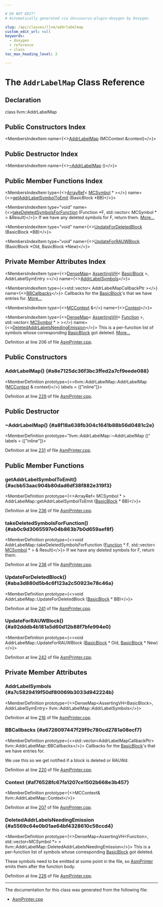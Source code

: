 ```yaml
---

# DO NOT EDIT!
# Automatically generated via docusaurus-plugin-doxygen by Doxygen.

slug: /api/classes/llvm/addrlabelmap
custom_edit_url: null
keywords:
  - doxygen
  - reference
  - class
toc_max_heading_level: 3

---
```





# The `AddrLabelMap` Class Reference

<DoxygenPage pluginConfig={pluginConfig}>



## Declaration

<CodeBlock>class llvm::AddrLabelMap</CodeBlock>

## Public Constructors Index

<MembersIndex>

<MembersIndexItem
  name={<><a href="#a8e7125dc36f3bc3ffed2a7cf9eede088">AddrLabelMap</a> (MCContext &amp;context)</>}>
</MembersIndexItem>

</MembersIndex>

## Public Destructor Index

<MembersIndex>

<MembersIndexItem
  name={<><a href="#a8f18a638fb304c1641b88b56d0481c2e">~AddrLabelMap</a> ()</>}>
</MembersIndexItem>

</MembersIndex>

## Public Member Functions Index

<MembersIndex>

<MembersIndexItem
  type={<><a href="/docs/api/classes/llvm/arrayref">ArrayRef</a>&lt; <a href="/docs/api/classes/llvm/mcsymbol">MCSymbol</a> &#42; &gt;</>}
  name={<><a href="#acbb53aac904b80dad6df38f882e319f3">getAddrLabelSymbolToEmit</a> (BasicBlock &#42;BB)</>}>
</MembersIndexItem>

<MembersIndexItem
  type="void"
  name={<><a href="#ab0c9d3065597e04b863b7b0d659aef8f">takeDeletedSymbolsForFunction</a> (Function &#42;F, std::vector&lt; MCSymbol &#42; &gt; &amp;Result)</>}>
If we have any deleted symbols for F, return them. <a href="#ab0c9d3065597e04b863b7b0d659aef8f">More...</a>
</MembersIndexItem>

<MembersIndexItem
  type="void"
  name={<><a href="#aba3d880d5b4c6f123a2c50923e78c46a">UpdateForDeletedBlock</a> (BasicBlock &#42;BB)</>}>
</MembersIndexItem>

<MembersIndexItem
  type="void"
  name={<><a href="#a92dddb4b181a5d60d12b88f7bfe994e0">UpdateForRAUWBlock</a> (BasicBlock &#42;Old, BasicBlock &#42;New)</>}>
</MembersIndexItem>

</MembersIndex>

## Private Member Attributes Index

<MembersIndex>

<MembersIndexItem
  type={<><a href="/docs/api/classes/llvm/densemap">DenseMap</a>&lt; <a href="/docs/api/classes/llvm/assertingvh">AssertingVH</a>&lt; <a href="/docs/api/classes/llvm/basicblock">BasicBlock</a> &gt;, AddrLabelSymEntry &gt;</>}
  name={<><a href="#a7c5829419f50df80069b3033d942224b">AddrLabelSymbols</a></>}>
</MembersIndexItem>

<MembersIndexItem
  type={<>std::vector&lt; AddrLabelMapCallbackPtr &gt;</>}
  name={<><a href="#a6726097447f29f9c780cd2781a08ecf7">BBCallbacks</a></>}>
Callbacks for the <a href="/docs/api/classes/llvm/basicblock">BasicBlock</a>&#39;s that we have entries for. <a href="#a6726097447f29f9c780cd2781a08ecf7">More...</a>
</MembersIndexItem>

<MembersIndexItem
  type={<><a href="/docs/api/classes/llvm/mccontext">MCContext</a> &amp;</>}
  name={<><a href="#af76528fc67fa1207ce1502b668e3b457">Context</a></>}>
</MembersIndexItem>

<MembersIndexItem
  type={<><a href="/docs/api/classes/llvm/densemap">DenseMap</a>&lt; <a href="/docs/api/classes/llvm/assertingvh">AssertingVH</a>&lt; <a href="/docs/api/classes/llvm/function">Function</a> &gt;, std::vector&lt; <a href="/docs/api/classes/llvm/mcsymbol">MCSymbol</a> &#42; &gt; &gt;</>}
  name={<><a href="#a5569c64e0b01ae64bf4328610c56ccd4">DeletedAddrLabelsNeedingEmission</a></>}>
This is a per-function list of symbols whose corresponding <a href="/docs/api/classes/llvm/basicblock">BasicBlock</a> got deleted. <a href="#a5569c64e0b01ae64bf4328610c56ccd4">More...</a>
</MembersIndexItem>

</MembersIndex>


Definition at line 206 of file <a href="/docs/api/files/lib/lib/codegen/lib/codegen/asmprinter/asmprinter-cpp">AsmPrinter.cpp</a>.

<SectionDefinition>

## Public Constructors

### AddrLabelMap() {#a8e7125dc36f3bc3ffed2a7cf9eede088}

<MemberDefinition
  prototype={<>llvm::AddrLabelMap::AddrLabelMap (<a href="/docs/api/classes/llvm/mccontext">MCContext</a> &amp; context)</>}
  labels = {["inline"]}>

Definition at line <a href="/docs/api/files/lib/lib/codegen/lib/codegen/asmprinter/asmprinter-cpp/#l00229">229</a> of file <a href="/docs/api/files/lib/lib/codegen/lib/codegen/asmprinter/asmprinter-cpp">AsmPrinter.cpp</a>.
</MemberDefinition>

</SectionDefinition>

<SectionDefinition>

## Public Destructor

### ~AddrLabelMap() {#a8f18a638fb304c1641b88b56d0481c2e}

<MemberDefinition
  prototype="llvm::AddrLabelMap::~AddrLabelMap ()"
  labels = {["inline"]}>

Definition at line <a href="/docs/api/files/lib/lib/codegen/lib/codegen/asmprinter/asmprinter-cpp/#l00231">231</a> of file <a href="/docs/api/files/lib/lib/codegen/lib/codegen/asmprinter/asmprinter-cpp">AsmPrinter.cpp</a>.
</MemberDefinition>

</SectionDefinition>

<SectionDefinition>

## Public Member Functions

### getAddrLabelSymbolToEmit() {#acbb53aac904b80dad6df38f882e319f3}

<MemberDefinition
  prototype={<>ArrayRef&lt; MCSymbol &#42; &gt; AddrLabelMap::getAddrLabelSymbolToEmit (<a href="/docs/api/classes/llvm/basicblock">BasicBlock</a> &#42; BB)</>}>

Definition at line <a href="/docs/api/files/lib/lib/codegen/lib/codegen/asmprinter/asmprinter-cpp/#l00236">236</a> of file <a href="/docs/api/files/lib/lib/codegen/lib/codegen/asmprinter/asmprinter-cpp">AsmPrinter.cpp</a>.
</MemberDefinition>

### takeDeletedSymbolsForFunction() {#ab0c9d3065597e04b863b7b0d659aef8f}

<MemberDefinition
  prototype={<>void AddrLabelMap::takeDeletedSymbolsForFunction (<a href="/docs/api/classes/llvm/function">Function</a> &#42; F, std::vector&lt; <a href="/docs/api/classes/llvm/mcsymbol">MCSymbol</a> &#42; &gt; &amp; Result)</>}>
If we have any deleted symbols for F, return them.

Definition at line <a href="/docs/api/files/lib/lib/codegen/lib/codegen/asmprinter/asmprinter-cpp/#l00238">238</a> of file <a href="/docs/api/files/lib/lib/codegen/lib/codegen/asmprinter/asmprinter-cpp">AsmPrinter.cpp</a>.
</MemberDefinition>

### UpdateForDeletedBlock() {#aba3d880d5b4c6f123a2c50923e78c46a}

<MemberDefinition
  prototype={<>void AddrLabelMap::UpdateForDeletedBlock (<a href="/docs/api/classes/llvm/basicblock">BasicBlock</a> &#42; BB)</>}>

Definition at line <a href="/docs/api/files/lib/lib/codegen/lib/codegen/asmprinter/asmprinter-cpp/#l00241">241</a> of file <a href="/docs/api/files/lib/lib/codegen/lib/codegen/asmprinter/asmprinter-cpp">AsmPrinter.cpp</a>.
</MemberDefinition>

### UpdateForRAUWBlock() {#a92dddb4b181a5d60d12b88f7bfe994e0}

<MemberDefinition
  prototype={<>void AddrLabelMap::UpdateForRAUWBlock (<a href="/docs/api/classes/llvm/basicblock">BasicBlock</a> &#42; Old, <a href="/docs/api/classes/llvm/basicblock">BasicBlock</a> &#42; New)</>}>

Definition at line <a href="/docs/api/files/lib/lib/codegen/lib/codegen/asmprinter/asmprinter-cpp/#l00242">242</a> of file <a href="/docs/api/files/lib/lib/codegen/lib/codegen/asmprinter/asmprinter-cpp">AsmPrinter.cpp</a>.
</MemberDefinition>

</SectionDefinition>

<SectionDefinition>

## Private Member Attributes

### AddrLabelSymbols {#a7c5829419f50df80069b3033d942224b}

<MemberDefinition
  prototype={<>DenseMap&lt;AssertingVH&lt;BasicBlock&gt;, AddrLabelSymEntry&gt; llvm::AddrLabelMap::AddrLabelSymbols</>}>

Definition at line <a href="/docs/api/files/lib/lib/codegen/lib/codegen/asmprinter/asmprinter-cpp/#l00216">216</a> of file <a href="/docs/api/files/lib/lib/codegen/lib/codegen/asmprinter/asmprinter-cpp">AsmPrinter.cpp</a>.
</MemberDefinition>

### BBCallbacks {#a6726097447f29f9c780cd2781a08ecf7}

<MemberDefinition
  prototype={<>std::vector&lt;AddrLabelMapCallbackPtr&gt; llvm::AddrLabelMap::BBCallbacks</>}>
Callbacks for the <a href="/docs/api/classes/llvm/basicblock">BasicBlock</a>&#39;s that we have entries for.

We use this so we get notified if a block is deleted or RAUWd.

Definition at line <a href="/docs/api/files/lib/lib/codegen/lib/codegen/asmprinter/asmprinter-cpp/#l00220">220</a> of file <a href="/docs/api/files/lib/lib/codegen/lib/codegen/asmprinter/asmprinter-cpp">AsmPrinter.cpp</a>.
</MemberDefinition>

### Context {#af76528fc67fa1207ce1502b668e3b457}

<MemberDefinition
  prototype={<>MCContext&amp; llvm::AddrLabelMap::Context</>}>

Definition at line <a href="/docs/api/files/lib/lib/codegen/lib/codegen/asmprinter/asmprinter-cpp/#l00207">207</a> of file <a href="/docs/api/files/lib/lib/codegen/lib/codegen/asmprinter/asmprinter-cpp">AsmPrinter.cpp</a>.
</MemberDefinition>

### DeletedAddrLabelsNeedingEmission {#a5569c64e0b01ae64bf4328610c56ccd4}

<MemberDefinition
  prototype={<>DenseMap&lt;AssertingVH&lt;Function&gt;, std::vector&lt;MCSymbol &#42;&gt; &gt; llvm::AddrLabelMap::DeletedAddrLabelsNeedingEmission</>}>
This is a per-function list of symbols whose corresponding <a href="/docs/api/classes/llvm/basicblock">BasicBlock</a> got deleted.

These symbols need to be emitted at some point in the file, so <a href="/docs/api/classes/llvm/asmprinter">AsmPrinter</a> emits them after the function body.

Definition at line <a href="/docs/api/files/lib/lib/codegen/lib/codegen/asmprinter/asmprinter-cpp/#l00226">226</a> of file <a href="/docs/api/files/lib/lib/codegen/lib/codegen/asmprinter/asmprinter-cpp">AsmPrinter.cpp</a>.
</MemberDefinition>

</SectionDefinition>

<hr/>

The documentation for this class was generated from the following file:

<ul>
<li><a href="/docs/api/files/lib/lib/codegen/lib/codegen/asmprinter/asmprinter-cpp">AsmPrinter.cpp</a></li>
</ul>

</DoxygenPage>
